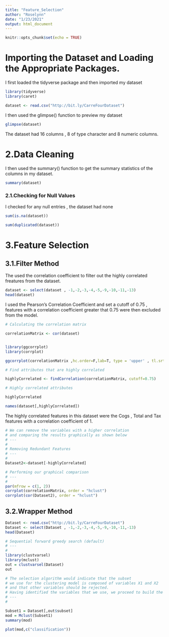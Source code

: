 ---
title: "Feature_Selection"
author: "Roselynn"
date: "1/23/2021"
output: html_document
---

```{r setup, include=FALSE}
knitr::opts_chunk$set(echo = TRUE)
```

# Importing the Dataset and Loading the Appropriate Packages.

I first loaded the tidyverse package and then imported my dataset 

```{r}

library(tidyverse)
library(caret)

```



```{r}

dataset <- read.csv("http://bit.ly/CarreFourDataset")

```

I then used the glimpse() function to preview my dataset

```{r}

glimpse(dataset)

```

The dataset had 16 columns , 8 of type character and 8 numeric columns.





# 2.Data Cleaning

I then used the summary() function to get the summary statistics of the columns in my dataset.

```{r}

summary(dataset)

```

### 2.1.Checking for Null Values 

I checked for any null entries , the dataset had none

```{r}

sum(is.na(dataset))

```


```{r}

sum(duplicated(dataset))

```



# 3.Feature Selection

## 3.1.Filter Method

The used the correlation coefficient to filter out the highly correlated freatures from the dataset.

```{r}

dataset <- select(dataset , -1,-2,-3,-4,-5,-9,-10,-11,-13)
head(dataset)

```


I used the Pearson's Correlation Coefficient and set a cutoff of 0.75 , features with a correlation coefficient greater that 0.75 were then excluded from the model.

```{r}
# Calculating the correlation matrix

correlationMatrix <- cor(dataset)


library(ggcorrplot)
library(corrplot)

ggcorrplot(correlationMatrix ,hc.order=F,lab=T, type = 'upper' , tl.srt=90 , ggtheme = ggplot2::theme_gray, )

```



```{r}
# Find attributes that are highly correlated

highlyCorrelated <- findCorrelation(correlationMatrix, cutoff=0.75)

# Highly correlated attributes

highlyCorrelated

names(dataset[,highlyCorrelated])

```

The highly correlated features in this dataset were the Cogs , Total and Tax features with a correlation coefficient of 1.




```{r , fig.width=10,fig.length=10}

# We can remove the variables with a higher correlation 
# and comparing the results graphically as shown below
# ---
# 
# Removing Redundant Features 
# ---
# 
Dataset2<-dataset[-highlyCorrelated]

# Performing our graphical comparison
# ---
# 
par(mfrow = c(1, 2))
corrplot(correlationMatrix, order = "hclust")
corrplot(cor(Dataset2), order = "hclust")

```

## 3.2.Wrapper Method


```{r}

Dataset <- read.csv("http://bit.ly/CarreFourDataset")
Dataset <- select(Dataset , -1,-2,-3,-4,-5,-9,-10,-11,-13)
head(Dataset)

```


```{r}
# Sequential forward greedy search (default)
# ---
#
library(clustvarsel)
library(mclust)
out = clustvarsel(Dataset)
out

```


```{r}
# The selection algorithm would indicate that the subset 
# we use for the clustering model is composed of variables X1 and X2 
# and that other variables should be rejected. 
# Having identified the variables that we use, we proceed to build the clustering model:
# ---
#

Subset1 = Dataset[,out$subset]
mod = Mclust(Subset1)
summary(mod)

```


```{r}
plot(mod,c("classification"))

```
